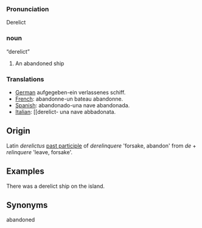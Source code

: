 === Pronunciation ===

Derelict

=== noun ===


“derelict”

#An abandoned ship

=== Translations ===
*[[German]] aufgegeben-ein verlassenes schiff.
*[[French]]: abandonne-un bateau abandonne.
*[[Spanish]]: abandonado-una nave abandonada.
*[[Italian]]: [[derelict- una nave abbadonata.

==Origin==
Latin ''derelictus'' [[past participle]] of ''derelinquere'' 'forsake, abandon' from ''de'' + ''relinquere'' 'leave, forsake'.

==Examples==
There was a derelict ship on the island.


==Synonyms==
abandoned